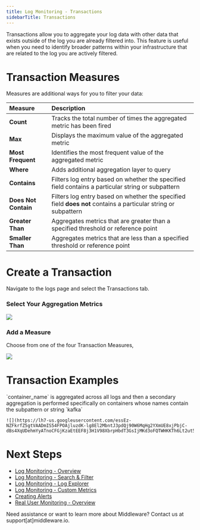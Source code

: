 ```yaml
---
title: Log Monitoring - Transactions
sidebarTitle: Transactions
---
```


Transactions allow you to aggregate your log data with other data that exists outside of the log you are already filtered into. This feature is useful when you need to identify broader patterns within your infrastructure that are related to the log you are actively filtered.

# Transaction Measures

Measures are additional ways for you to filter your data:

| __Measure__          | __Description__ |
| :----------          | :-------------- |
| __Count__            | Tracks the total number of times the aggregated metric has been fired |
| __Max__              | Displays the maximum value of the aggregated metric |
| __Most Frequent__    | Identifies the most frequent value of the aggregated metric |
| __Where__            | Adds additional aggregation layer to query |         
| __Contains__         | Filters log entry based on whether the specified field contains a particular string or subpattern |
| __Does Not Contain__ | Filters log entry based on whether the specified field __does not__ contains a particular string or subpattern |
| __Greater Than__     | Aggregates metrics that are greater than a specified threshold or reference point |
| __Smaller Than__     | Aggregates metrics that are less than a specified threshold or reference point |

# Create a Transaction

Navigate to the logs page and select the Transactions tab. 

### Select Your Aggregation Metrics

![](https://lh7-us.googleusercontent.com/2YN6xIT_dpSgfu69RGXUC9gmlycPj1OD_9U4rRXJYVjIDoCkSWJP2jeXEbwL99L_-TJJbbQIviwIOtXhzU2_orAvt3e4fh124hZJCm6ML8aNEWbFcPFAgaloQMFH8ZhbhUwY3ecqsWtgF66CjxaOhvg)

### Add a Measure

Choose from one of the four Transaction Measures,

![](https://lh7-us.googleusercontent.com/3dymJ4eC0QKoaOmQ2HwRsbbO6iWGS8XFJabg4aZHJrkhqa8aEOpTh2JeJ9fj4y9nn8OjftGEtIlt0Coiod75z6xFe7PUrpHfeUxPzVpqijMlsYi9Uzo09o9SmexkkhN1_r9ZgMqe5idn1H6ngUnpqOo)

# Transaction Examples

<Tabs>
  <Tab title="Container Name">
    `container_name` is aggregated across all logs and then a secondary aggregation is performed specifically on containers whose names contain the subpattern or string `kafka`

    ![](https://lh7-us.googleusercontent.com/essEz-NZFkrfZ5gtVAADmIS54FPOAjluzdK-lg8El2MbntJ3pdQj90W6MqHg2YXmUE8xjPbjC-dBs4XqUDehmYyATnoCFGjKzaEtEEF8j3H1V98XbrpHbdT3GsIjMKd3oFQTWHKKTh6Lt2ut5JVwcBs)
  </Tab>
  <Tab title="Example #2 ">
    
  </Tab>
  <Tab title="Example #3">
    
  </Tab>
</Tabs>

# Next Steps 

- [Log Monitoring - Overview]()
- [Log Monitoring - Search & Filter]()
- [Log Monitoring - Log Explorer]()
- [Log Monitoring - Custom Metrics]()
- [Creating Alerts]()
- [Real User Monitoring - Overview]()

<Note> Need assistance or want to learn more about Middleware? Contact us at support[at]middleware.io. </Note>